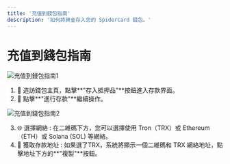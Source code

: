 ```yaml
---
title: '充值到錢包指南'
description: '如何將資金存入您的 SpiderCard 錢包。'
---
```


# 充值到錢包指南

![充值到錢包指南1](https://milways.gitbook.io/~gitbook/image?url=https%3A%2F%2Fcontent.gitbook.com%2Fcontent%2FWk98YWM2MHtAzSHwvK6L%2Fblobs%2FbIaRzPGERHlKnBLIVzHC%2F2.png&width=768&dpr=4&quality=100&sign=4d73eebb&sv=2)

1.  💼 造訪錢包主頁，點擊**"存入抵押品"**按鈕進入存款界面。
2.  🔄 點擊**"進行存款"**繼續操作。

![充值到錢包指南2](https://milways.gitbook.io/~gitbook/image?url=https%3A%2F%2Fcontent.gitbook.com%2Fcontent%2FWk98YWM2MHtAzSHwvK6L%2Fblobs%2Fum4rJVKVv0uWvP7tNHpc%2F3.png&width=768&dpr=4&quality=100&sign=ac44496c&sv=2)

3.  🌐 選擇網絡 : 在二維碼下方，您可以選擇使用 Tron（TRX）或 Ethereum（ETH）或 Solana (SOL) 等網絡。
4.  🔢 獲取存款地址 : 如果選了TRX，系統將顯示一個二維碼和 TRX 網絡地址，點擊地址下方的**"複製"**按鈕。
